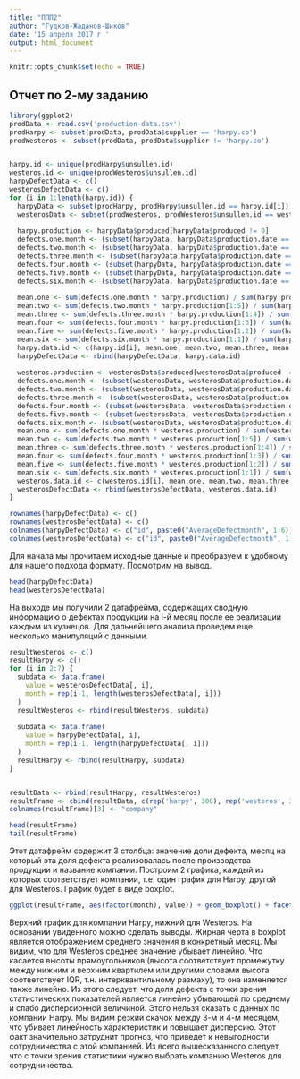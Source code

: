 ---
title: "ППП2"
author: "Гудков-Жаданов-Шиков"
date: '15 апреля 2017 г '
output: html_document
---

```{r setup, include=FALSE}
knitr::opts_chunk$set(echo = TRUE)
```

## Отчет по 2-му заданию 


```{r intro, include = FALSE}
library(ggplot2)
prodData <- read.csv('production-data.csv')
prodHarpy <- subset(prodData, prodData$supplier == 'harpy.co')
prodWesteros <- subset(prodData, prodData$supplier != 'harpy.co')


harpy.id <- unique(prodHarpy$unsullen.id)
westeros.id <- unique(prodWesteros$unsullen.id)
harpyDefectData <- c()
westerosDefectData <- c()
for (i in 1:length(harpy.id)) {
  harpyData <- subset(prodHarpy, prodHarpy$unsullen.id == harpy.id[i])
  westerosData <- subset(prodWesteros, prodWesteros$unsullen.id == westeros.id[i])
  
  harpy.production <- harpyData$produced[harpyData$produced != 0]
  defects.one.month <- (subset(harpyData, harpyData$production.date == harpyData$report.date - 1))$defects
  defects.two.month <- (subset(harpyData, harpyData$production.date == harpyData$report.date - 2))$defects
  defects.three.month <- (subset(harpyData,harpyData$production.date == harpyData$report.date - 3))$defects
  defects.four.month <- (subset(harpyData, harpyData$production.date == harpyData$report.date - 4))$defects
  defects.five.month <- (subset(harpyData, harpyData$production.date == harpyData$report.date - 5))$defects
  defects.six.month <- (subset(harpyData, harpyData$production.date == harpyData$report.date - 6))$defects
  
  mean.one <- sum(defects.one.month * harpy.production) / sum(harpy.production)
  mean.two <- sum(defects.two.month * harpy.production[1:5]) / sum(harpy.production[1:5])
  mean.three <- sum(defects.three.month * harpy.production[1:4]) / sum(harpy.production[1:4])
  mean.four <- sum(defects.four.month * harpy.production[1:3]) / sum(harpy.production[1:3])
  mean.five <- sum(defects.five.month * harpy.production[1:2]) / sum(harpy.production[1:2])
  mean.six <- sum(defects.six.month * harpy.production[1:1]) / sum(harpy.production[1:1])
  harpy.data.id <- c(harpy.id[i], mean.one, mean.two, mean.three, mean.four, mean.five, mean.six)
  harpyDefectData <- rbind(harpyDefectData, harpy.data.id)
  
  westeros.production <- westerosData$produced[westerosData$produced != 0]
  defects.one.month <- (subset(westerosData, westerosData$production.date == westerosData$report.date - 1))$defects
  defects.two.month <- (subset(westerosData, westerosData$production.date == westerosData$report.date - 2))$defects
  defects.three.month <- (subset(westerosData, westerosData$production.date == westerosData$report.date - 3))$defects
  defects.four.month <- (subset(westerosData, westerosData$production.date == westerosData$report.date - 4))$defects
  defects.five.month <- (subset(westerosData, westerosData$production.date == westerosData$report.date - 5))$defects
  defects.six.month <- (subset(westerosData, westerosData$production.date == westerosData$report.date - 6))$defects
  mean.one <- sum(defects.one.month * westeros.production) / sum(westeros.production)
  mean.two <- sum(defects.two.month * westeros.production[1:5]) / sum(westeros.production[1:5])
  mean.three <- sum(defects.three.month * westeros.production[1:4]) / sum(westeros.production[1:4])
  mean.four <- sum(defects.four.month * westeros.production[1:3]) / sum(westeros.production[1:3])
  mean.five <- sum(defects.five.month * westeros.production[1:2]) / sum(westeros.production[1:2])
  mean.six <- sum(defects.six.month * westeros.production[1:1]) / sum(westeros.production[1:1])
  westeros.data.id <- c(westeros.id[i], mean.one, mean.two, mean.three, mean.four, mean.five, mean.six)
  westerosDefectData <- rbind(westerosDefectData, westeros.data.id)
}

rownames(harpyDefectData) <- c()
rownames(westerosDefectData) <- c()
colnames(harpyDefectData) <- c("id", paste0("AverageDefectmonth", 1:6))
colnames(westerosDefectData) <- c("id", paste0("AverageDefectmonth", 1:6))

```

Для начала мы прочитаем исходные данные и преобразуем к удобному для нашего подхода формату. Посмотрим на вывод.

```{r}
head(harpyDefectData)
head(westerosDefectData)
```


На выходе мы получили 2 датафрейма, содержащих сводную информацию о дефектах продукции на i-й месяц после ее реализации каждым из 
кузнецов. Для дальнейшего анализа проведем еще несколько манипуляций с данными. 

```{r, include = FALSE}
resultWesteros <- c()
resultHarpy <- c()
for (i in 2:7) {
  subdata <- data.frame(
    value = westerosDefectData[, i],
    month = rep(i-1, length(westerosDefectData[, i]))
  )
  resultWesteros <- rbind(resultWesteros, subdata)
  
  subdata <- data.frame(
    value = harpyDefectData[, i],
    month = rep(i-1, length(harpyDefectData[, i]))
  )
  resultHarpy <- rbind(resultHarpy, subdata)
}


resultData <- rbind(resultHarpy, resultWesteros)
resultFrame <- cbind(resultData, c(rep('harpy', 300), rep('westeros', 300)))
colnames(resultFrame)[3] <- "company"

```

```{r}
head(resultFrame)
tail(resultFrame)
```

Этот датафрейм содержит 3 столбца: значение доли дефекта, месяц на который эта доля дефекта реализовалась после производства продукции и название компании. Построим 2 графика, каждый из которых соответствует компании, т.е. один график для Harpy, другой для
Westeros. График будет в виде boxplot.

```{r, echo=FALSE}
ggplot(resultFrame, aes(factor(month), value)) + geom_boxplot() + facet_grid(company ~ .)
```

Верхний график для компании Harpy, нижний для Westeros. На основании увиденного можно сделать выводы. 
Жирная черта в boxplot является отображением среднего значения в конкретный месяц. Мы видим, что для Westeros среднее значение
убывает линейно. Что касается высоты прямоугольников (высота соответствует промежутку между нижним и верхним квартилем или другими словами высота соответствует IQR, т.н. интерквантильному размаху), то она изменяется также линейно. Из этого следует, что доля дефекта с точки зрения статистических показателей является линейно убывающей по среднему и слабо дисперсионной величиной. Этого нельзя сказать о данных по компании Harpy. Мы видим резкий скачок между 3-м и 4-м месяцем, что убивает линейность характеристик и повышает дисперсию. Этот факт значительно затруднит прогноз, что приведет к невыгодности сотрудничества с этой компанией. Из всего вышесказанного следует, что с точки зрения статистики нужно выбрать компанию Westeros 
для сотрудничества. 


